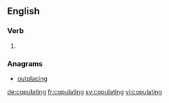 
==English==

===Verb===
{{head|en}}

# {{present participle of|copulate|lang=en}}

===Anagrams===
* [[outplacing#English|outplacing]]

[[de:copulating]]
[[fr:copulating]]
[[sv:copulating]]
[[vi:copulating]]
